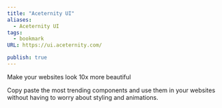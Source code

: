 ```yaml
---
title: "Aceternity UI"
aliases:
  - Aceternity UI
tags:
  - bookmark
URL: https://ui.aceternity.com/

publish: true
---
```




Make your websites look 10x more beautiful

Copy paste the most trending components and use them in your websites without having to worry about styling and animations.